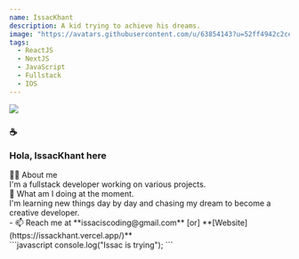 ```yaml
---
name: IssacKhant
description: A kid trying to achieve his dreams.
image: "https://avatars.githubusercontent.com/u/63854143?u=52ff4942c2ce6857c1fe412f2f0a9bfc86324d9c&v=4"
tags:
  - ReactJS
  - NextJS
  - JavaScript
  - Fullstack
  - IOS
---
```


<div className="h-28 w-28 border-dotted border-2 rounded-full overflow-hidden mx-auto">
  <img src="https://avatars.githubusercontent.com/u/63854143?u=52ff4942c2ce6857c1fe412f2f0a9bfc86324d9c&v=4" />
</div>

<h3 className="flex flex-row max-w-[240px] mt-5 mx-auto">
  <span className="mx-2 animate-bounce"> ☕️ </span>

  <span> Hola, IssacKhant here </span>
</h3>

<div className="container max-w-[720px] mx-auto">
<div className="flex flex-col justify-center mt-5">
  <span className="mx-2 my-2 text-cyan-200">👨‍💻 About me</span>
  <div className="h-30 border-2 rounded-lg border-orange-300  bg-slate-700 border-dotted w-[1200]">
  <div className="flex justify-center flex-col">
  <span className="px-2 py-2"> I'm a fullstack developer working on various projects. </span>
  
  </div>
  
  
  </div>
  <span className="mx-2 my-2 text-cyan-200">🌱 What am I doing at the moment.</span>
  <div className="h-30 border-2 rounded-lg border-dotted bg-slate-700 border-orange-300 w-[1200]">
  <div className="flex justify-center flex-col">
  <span className="px-2 py-2">I'm learning new things day by day and chasing my dream to become a creative developer. </span>
  
  </div>
  
  
  </div>
  - 📫 Reach me at **issaciscoding@gmail.com** [or] **[Website](https://issackhant.vercel.app/)**

</div>
```javascript
  console.log("Issac is trying");
```

</div>

